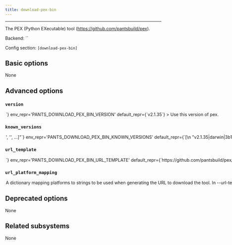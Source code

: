 ```yaml
---
title: download-pex-bin
---
```



---

The PEX (Python EXecutable) tool (https://github.com/pantsbuild/pex).

Backend: <span className="color--primary">``</span>

Config section: <span className="color--primary">`[download-pex-bin]`</span>

<span className={styles.options}>

## Basic options

None

## Advanced options

### `version`

<Option
  cli_repr={`--download-pex-bin-version=<str>`}
  env_repr='PANTS_DOWNLOAD_PEX_BIN_VERSION'
  default_repr={`v2.1.35`}
>

Use this version of pex.

</Option>

### `known_versions`

<Option
  cli_repr={`--download-pex-bin-known-versions="['<str>', '<str>', ...]"`}
  env_repr='PANTS_DOWNLOAD_PEX_BIN_KNOWN_VERSIONS'
  default_repr={`[\n  "v2.1.35|darwin|3b1c97ebd79a8b650c81f0afbdbefef17c3d1a128219a8e95b5f35c2c9dfd532|3600775",\n  "v2.1.35|linux|3b1c97ebd79a8b650c81f0afbdbefef17c3d1a128219a8e95b5f35c2c9dfd532|3600775"\n]`}
>


Known versions to verify downloads against.

Each element is a pipe-separated string of `version|platform|sha256|length`, where:

  - `version` is the version string
  - `platform` is one of [darwin,linux],
  - `sha256` is the 64-character hex representation of the expected sha256
    digest of the download file, as emitted by `shasum -a 256`
  - `length` is the expected length of the download file in bytes

E.g., `3.1.2|darwin|6d0f18cd84b918c7b3edd0203e75569e0c7caecb1367bbbe409b44e28514f5be|42813`.

Values are space-stripped, so pipes can be indented for readability if necessary.


</Option>

### `url_template`

<Option
  cli_repr={`--download-pex-bin-url-template=<str>`}
  env_repr='PANTS_DOWNLOAD_PEX_BIN_URL_TEMPLATE'
  default_repr={`https://github.com/pantsbuild/pex/releases/download/{version}/pex`}
>

URL to download the tool, either as a single binary file or a compressed file (e.g. zip file). You can change this to point to your own hosted file, e.g. to work with proxies or for access via the filesystem through a file:// URL.

Use `{version}` to have the value from --version substituted, and `{platform}` to have a value from --url-platform-mapping substituted in, depending on the current platform. For example, https://github.com/.../protoc-&#123;version&#125;-&#123;platform&#125;.zip.

</Option>

### `url_platform_mapping`

<Option
  cli_repr={`--download-pex-bin-url-platform-mapping="{'key1': val1, 'key2': val2, ...}"`}
  env_repr='PANTS_DOWNLOAD_PEX_BIN_URL_PLATFORM_MAPPING'
  default_repr={`{}`}
>

A dictionary mapping platforms to strings to be used when generating the URL to download the tool.

In --url-template, anytime the `{platform}` string is used, Pants will determine the current platform, and substitute `{platform}` with the respective value from your dictionary.

For example, if you define `{"darwin": "apple-darwin", "linux": "unknown-linux"}, and run Pants on Linux, then `&#123;platform&#125;` will be substituted in the --url-template option with unknown-linux.

</Option>

## Deprecated options

None

## Related subsystems

None

</span>
